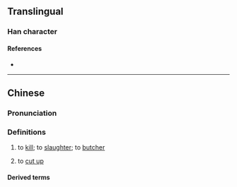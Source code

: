 {{character info/new}}
==Translingual==

===Han character===
{{Han char|rn=18|rad=刀|as=13|sn=15|four=|canj=FWLN|ids=⿰當刂}}

====References====
* {{Han ref|kx=0144.501|hdz=10358.050|uh=528F|ud=21135}}

----

==Chinese==
{{zh-forms|s=㓥}}

===Pronunciation===
{{zh-pron
|m=tāng
|c=tong1
|c-t=hong1
|h=
|cat=v
}}
{{rfp|lang=hak|1=Hakka: [http://hakka.fhl.net/dict/gm.php?fn=899.png]}}

===Definitions===
{{zh-hanzi}}

# {{lb|zh|Cantonese}} to [[kill]]; to [[slaughter]]; to [[butcher]]
#: {{zh-x|劏 豬|to '''butcher''' pigs|C}}
# {{lb|zh|Cantonese}} to [[cut up]]

====Derived terms====
{{zh-der|劏車|劏光豬|劏死牛|劏房|劏雞還神|劏雞嚇馬騮|劏豬凳|劏開}}